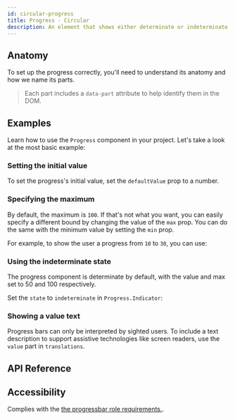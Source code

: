 ```yaml
---
id: circular-progress
title: Progress - Circular
description: An element that shows either determinate or indeterminate progress.
---
```


<ComponentPreview id="Progress" />

## Anatomy

To set up the progress correctly, you'll need to understand its anatomy and how
we name its parts.

> Each part includes a `data-part` attribute to help identify them in the DOM.

<Anatomy id="circular-progress" />

## Examples

Learn how to use the `Progress` component in your project. Let's take a look at
the most basic example:

<Example id="basic" />

### Setting the initial value

To set the progress's initial value, set the `defaultValue` prop to a number.

<Example id="initialValue" />

### Specifying the maximum

By default, the maximum is `100`. If that's not what you want, you can easily
specify a different bound by changing the value of the `max` prop. You can do
the same with the minimum value by setting the `min` prop.

For example, to show the user a progress from `10` to `30`, you can use:

<Example id="minMax" />

### Using the indeterminate state

The progress component is determinate by default, with the value and max set to
50 and 100 respectively.

Set the `state` to `indeterminate` in `Progress.Indicator`:

<Example id="indeterminate" />

### Showing a value text

Progress bars can only be interpreted by sighted users. To include a text
description to support assistive technologies like screen readers, use the
`value` part in `translations`.

<Example id="valueText" />

## API Reference

<ComponentTypes id="progress" />

## Accessibility

Complies with the [the progressbar role requirements.](https://w3c.github.io/aria/#progressbar).
